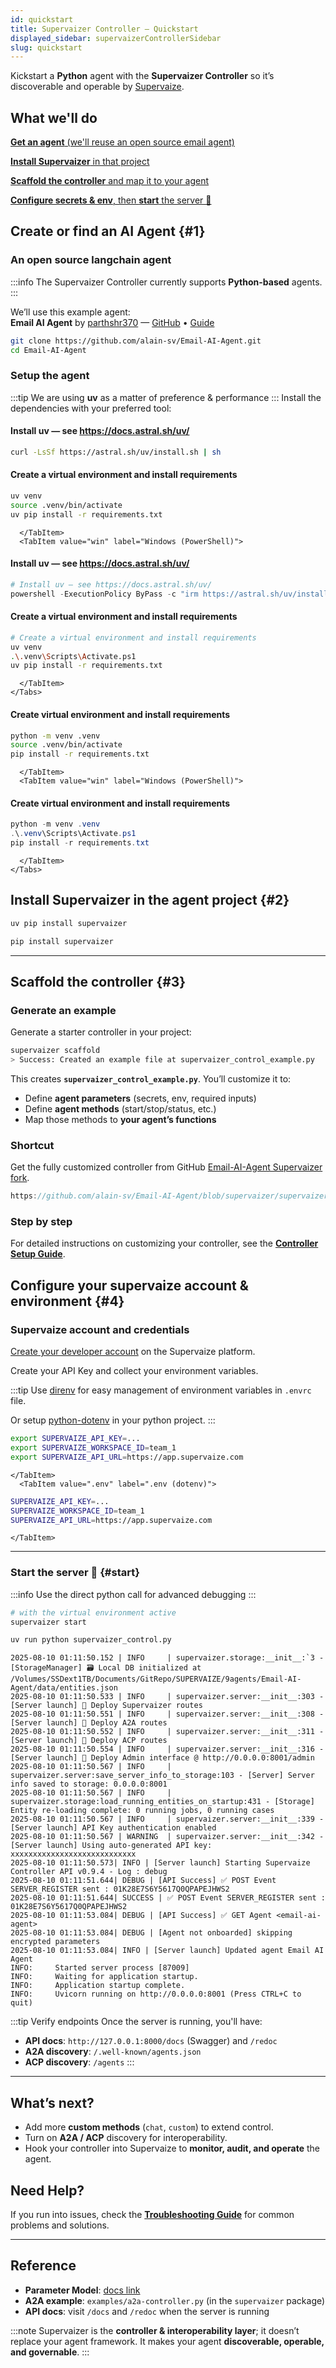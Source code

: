```yaml
---
id: quickstart
title: Supervaizer Controller — Quickstart
displayed_sidebar: supervaizerControllerSidebar
slug: quickstart
---
```



Kickstart a **Python** agent with the **Supervaizer Controller** so it’s discoverable and operable by [Supervaize](https://www.supervaize.com).

## What we'll do

[<i className="bi bi-1-circle"></i> **Get an agent** (we'll reuse an open source email agent)](#1)

[<i className="bi bi-2-circle"></i> **Install Supervaizer** in that project](#2)

[<i className="bi bi-3-circle"></i> **Scaffold the controller** and map it to your agent](#3)

[<i className="bi bi-4-circle"></i> **Configure secrets & env**, then **start** the server 🚀](#4)

## <i className="bi bi-1-circle"></i> Create or find an AI Agent {#1}

### An open source langchain agent

:::info
The Supervaizer Controller currently supports **Python-based** agents.
:::

We’ll use this example agent:  
**Email AI Agent** by [parthshr370](https://github.com/parthshr370) — [<i className="bi bi-github"></i> GitHub](https://github.com/parthshr370/Email-AI-Agent?tab=readme-ov-file) • [Guide](https://medium.com/@parthshr370/building-your-first-agent-with-deepseek-ai-email-agent-e6f17d3c290e)

```bash title="Clone the repo"
git clone https://github.com/alain-sv/Email-AI-Agent.git
cd Email-AI-Agent
```

### Setup the agent

:::tip
We are using **uv** as a matter of preference & performance
:::
Install the dependencies with your preferred tool:

<Tabs groupId="pm" queryString>
  <TabItem value="uv" label="uv">
    <Tabs groupId="os" queryString>
      <TabItem value="mac" label="macOS / Linux">

#### Install uv — see https://docs.astral.sh/uv/

```bash title="Install UV on Mac"
curl -LsSf https://astral.sh/uv/install.sh | sh
```

#### Create a virtual environment and install requirements

```bash title="Install requirements using uv"
uv venv
source .venv/bin/activate
uv pip install -r requirements.txt
```

      </TabItem>
      <TabItem value="win" label="Windows (PowerShell)">

#### Install uv — see https://docs.astral.sh/uv/

```powershell
# Install uv — see https://docs.astral.sh/uv/
powershell -ExecutionPolicy ByPass -c "irm https://astral.sh/uv/install.ps1 | iex"

```

#### Create a virtual environment and install requirements

```bash
# Create a virtual environment and install requirements
uv venv
.\.venv\Scripts\Activate.ps1
uv pip install -r requirements.txt
```

      </TabItem>
    </Tabs>

  </TabItem>

  <TabItem value="pip" label="pip">
    <Tabs groupId="os" queryString>
      <TabItem value="mac" label="macOS / Linux">

#### Create virtual environment and install requirements

```bash
python -m venv .venv
source .venv/bin/activate
pip install -r requirements.txt
```

      </TabItem>
      <TabItem value="win" label="Windows (PowerShell)">

#### Create virtual environment and install requirements

```powershell
python -m venv .venv
.\.venv\Scripts\Activate.ps1
pip install -r requirements.txt
```

      </TabItem>
    </Tabs>

  </TabItem>
</Tabs>

## <i className="bi bi-2-circle"></i> Install Supervaizer in the agent project {#2}

<Tabs groupId="pm" queryString>
  <TabItem value="uv" label="uv">

```bash title="Install supervaizer using uv"
uv pip install supervaizer
```

  </TabItem>
  <TabItem value="pip" label="pip">

```bash title="Install supervaizer using pip"
pip install supervaizer
```

  </TabItem>
</Tabs>

---

## <i className="bi bi-3-circle"></i> Scaffold the controller {#3}

### Generate an example

Generate a starter controller in your project:

```bash title="Create template controller file" {2}
supervaizer scaffold
> Success: Created an example file at supervaizer_control_example.py
```

This creates **`supervaizer_control_example.py`**. You’ll customize it to:

- Define **agent parameters** (secrets, env, required inputs)
- Define **agent methods** (start/stop/status, etc.)
- Map those methods to **your agent’s functions**

### Shortcut

Get the fully customized controller from GitHub [Email-AI-Agent Supervaizer fork](https://github.com/alain-sv/Email-AI-Agent/blob/supervaizer/supervaizer_control.py).

```js reference title="Full example controller supervaizer_control.py"
https://github.com/alain-sv/Email-AI-Agent/blob/supervaizer/supervaizer_control.py#L1-L15
```

### Step by step

For detailed instructions on customizing your controller, see the **[Controller Setup Guide](controller-setup)**.

## <i className="bi bi-4-circle"></i> Configure your supervaize account & environment {#4}

### Supervaize account and credentials

[Create your developer account](/docs/supervaize-fleet/developer-account#getting_started) on the Supervaize platform.

Create your API Key and collect your environment variables.

:::tip
Use [direnv](https://direnv.net/) for easy management of environment variables in `.envrc` file.

Or setup [python-dotenv](https://github.com/theskumar/python-dotenv) in your python project.
:::

<Tabs groupId="pm" queryString>
  <TabItem value=".envrc" label=".envrc (direnv)">

```bash title="Export Environment variables in for .envrc"
export SUPERVAIZE_API_KEY=...
export SUPERVAIZE_WORKSPACE_ID=team_1
export SUPERVAIZE_API_URL=https://app.supervaize.com
```

    </TabItem>
      <TabItem value=".env" label=".env (dotenv)">

```bash title="Setup Environment variables for dotenv"
SUPERVAIZE_API_KEY=...
SUPERVAIZE_WORKSPACE_ID=team_1
SUPERVAIZE_API_URL=https://app.supervaize.com
```

    </TabItem>

</Tabs>

---

### Start the server 🚀 {#start}

:::info
Use the direct python call for advanced debugging
:::

<Tabs groupId="pm" queryString>
  <TabItem value="SupervaizerCLI" label="CLI">

```bash
# with the virtual environment active
supervaizer start
```

  </TabItem>
  <TabItem value="direct" label="direct">

```bash
uv run python supervaizer_control.py
```

  </TabItem>
</Tabs>

```
2025-08-10 01:11:50.152 | INFO     | supervaizer.storage:__init__:`3 - [StorageManager] 🗃️ Local DB initialized at /Volumes/SSDext1TB/Documents/GitRepo/SUPERVAIZE/9agents/Email-AI-Agent/data/entities.json
2025-08-10 01:11:50.533 | INFO     | supervaizer.server:__init__:303 - [Server launch] 🚀 Deploy Supervaizer routes
2025-08-10 01:11:50.551 | INFO     | supervaizer.server:__init__:308 - [Server launch] 📢 Deploy A2A routes
2025-08-10 01:11:50.552 | INFO     | supervaizer.server:__init__:311 - [Server launch] 📢 Deploy ACP routes
2025-08-10 01:11:50.554 | INFO     | supervaizer.server:__init__:316 - [Server launch] 💼 Deploy Admin interface @ http://0.0.0.0:8001/admin
2025-08-10 01:11:50.567 | INFO     | supervaizer.server:save_server_info_to_storage:103 - [Server] Server info saved to storage: 0.0.0.0:8001
2025-08-10 01:11:50.567 | INFO     | supervaizer.storage:load_running_entities_on_startup:431 - [Storage] Entity re-loading complete: 0 running jobs, 0 running cases
2025-08-10 01:11:50.567 | INFO     | supervaizer.server:__init__:339 - [Server launch] API Key authentication enabled
2025-08-10 01:11:50.567 | WARNING  | supervaizer.server:__init__:342 - [Server launch] Using auto-generated API key: xxxxxxxxxxxxxxxxxxxxxxxxxxxx
2025-08-10 01:11:50.573| INFO | [Server launch] Starting Supervaize Controller API v0.9.4 - Log : debug
2025-08-10 01:11:51.644| DEBUG | [API Success] ✅ POST Event SERVER_REGISTER sent : 01K28E7S6Y5617Q0QPAPEJHWS2
2025-08-10 01:11:51.644| SUCCESS | ✅ POST Event SERVER_REGISTER sent : 01K28E7S6Y5617Q0QPAPEJHWS2
2025-08-10 01:11:53.084| DEBUG | [API Success] ✅ GET Agent <email-ai-agent>
2025-08-10 01:11:53.084| DEBUG | [Agent not onboarded] skipping encrypted parameters
2025-08-10 01:11:53.084| INFO | [Server launch] Updated agent Email AI Agent
INFO:     Started server process [87009]
INFO:     Waiting for application startup.
INFO:     Application startup complete.
INFO:     Uvicorn running on http://0.0.0.0:8001 (Press CTRL+C to quit)
```

:::tip Verify endpoints
Once the server is running, you'll have:

- **API docs**: `http://127.0.0.1:8000/docs` (Swagger) and `/redoc`
- **A2A discovery**: `/.well-known/agents.json`
- **ACP discovery**: `/agents`
  :::

---

## What’s next?

- Add more **custom methods** (`chat`, `custom`) to extend control.
- Turn on **A2A / ACP** discovery for interoperability.
- Hook your controller into Supervaize to **monitor, audit, and operate** the agent.

## Need Help?

If you run into issues, check the **[Troubleshooting Guide](troubleshooting)** for common problems and solutions.

---

## Reference

- **Parameter Model**: [docs link](https://doc.supervaize.com/docs/Supervaizer%20Controller/model_reference#parameterparametermodel)
- **A2A example**: `examples/a2a-controller.py` (in the `supervaizer` package)
- **API docs**: visit `/docs` and `/redoc` when the server is running

:::note
Supervaizer is the **controller & interoperability layer**; it doesn’t replace your agent framework. It makes your agent **discoverable, operable, and governable**.
:::
